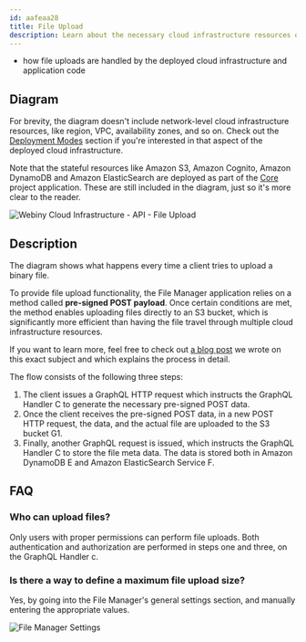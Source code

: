 ```yaml
---
id: aafeaa28
title: File Upload
description: Learn about the necessary cloud infrastructure resources on which the API project application relies on to upload files.
---
```



<Alert type="success" title="What you’ll learn">

- how file uploads are handled by the deployed cloud infrastructure and application code

</Alert>

## Diagram

<Alert type="info">

For brevity, the diagram doesn't include network-level cloud infrastructure resources, like region, VPC, availability zones, and so on. Check out the [Deployment Modes](/docs/{version}/architecture/deployment-modes/introduction) section if you're interested in that aspect of the deployed cloud infrastructure.

</Alert>

<Alert type="info">

Note that the stateful resources like Amazon S3, Amazon Cognito, Amazon DynamoDB and Amazon ElasticSearch are deployed as part of the [Core](/docs/{version}/architecture/core/overview) project application. These are still included in the diagram, just so it's more clear to the reader.

</Alert>

<Image src={fmUpload} title="Webiny Cloud Infrastructure - API - File Upload" shadow={false} />

## Description

The diagram shows what happens every time a client tries to upload a binary file.

To provide file upload functionality, the File Manager application relies on a method called **pre-signed POST payload**. Once certain conditions are met, the method enables uploading files directly to an S3 bucket, which is significantly more efficient than having the file travel through multiple cloud infrastructure resources.

<Alert type="info" title="Learn more">

If you want to learn more, feel free to check out [a blog post](https://www.webiny.com/blog/upload-files-to-aws-s3-using-pre-signed-post-data-and-a-lambda-function-7a9fb06d56c1) we wrote on this exact subject and which explains the process in detail.

</Alert>

The flow consists of the following three steps:

1. The client issues a GraphQL HTTP request which instructs the GraphQL Handler <diagram-letter>C</diagram-letter> to generate the necessary pre-signed POST data.
2. Once the client receives the pre-signed POST data, in a new POST HTTP request, the data, and the actual file are uploaded to the S3 bucket <diagram-letter>G1</diagram-letter>.
3. Finally, another GraphQL request is issued, which instructs the GraphQL Handler <diagram-letter>C</diagram-letter> to store the file meta data. The data is stored both in Amazon DynamoDB <diagram-letter>E</diagram-letter> and Amazon ElasticSearch Service <diagram-letter>F</diagram-letter>.

## FAQ

### Who can upload files?

Only users with proper permissions can perform file uploads. Both authentication and authorization are performed in steps one and three, on the GraphQL Handler <diagram-letter>c</diagram-letter>.

### Is there a way to define a maximum file upload size?

Yes, by going into the File Manager's general settings section, and manually entering the appropriate values.

![File Manager Settings](./assets/file-upload/fm-settings.png)
